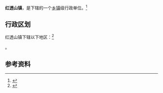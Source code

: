 {{中国乡级行政区|21/04/23/101/000}}

'''红透山镇'''，是{{PRC admin/fullname|21/04/23/101/000|3}}下辖的一个[[乡镇|乡镇]]级行政单位。<ref>{{PRC admin/ref sgc|{{PRC admin/parent|21/04/23/101/000}}}}</ref>

== 行政区划 ==

红透山镇下辖以下地区：<ref>{{PRC admin/ref sgc|21/04/23/101/000}}</ref>

{{PRC admin/children|21/04/23/101/000}}。

== 参考资料 ==

{{reflist}}

{{行政区划小作品}}
{{PRC admin/navcat|21/04/23/101/000}}